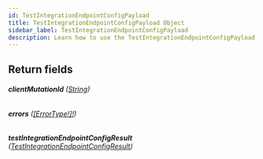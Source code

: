 ```yaml
---
id: TestIntegrationEndpointConfigPayload
title: TestIntegrationEndpointConfigPayload Object
sidebar_label: TestIntegrationEndpointConfigPayload
description: Learn how to use the TestIntegrationEndpointConfigPayload Object for Builder's API.
---
```


## Return fields

###### <b>clientMutationId</b> ([String](/composer/builder/api/schema/scalar/String.mdx))

###### <b>errors</b> ([[ErrorType!]!](/composer/builder/api/schema/object/ErrorType.mdx))

###### <b>testIntegrationEndpointConfigResult</b> ([TestIntegrationEndpointConfigResult](/composer/builder/api/schema/object/TestIntegrationEndpointConfigResult.mdx))
